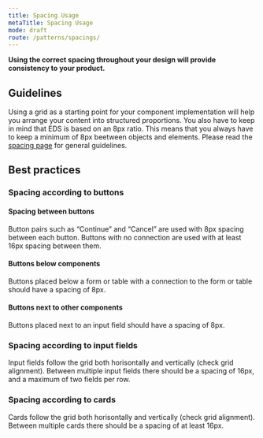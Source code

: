 ```yaml
---
title: Spacing Usage
metaTitle: Spacing Usage
mode: draft
route: /patterns/spacings/
---
```


**Using the correct spacing throughout your design will provide consistency to your product.**

## Guidelines

Using a grid as a starting point for your component implementation will help you arrange your content into structured proportions. You also have to keep in mind that EDS is based on an 8px ratio. This means that you always have to keep a minimum of 8px beetween objects and elements. Please read the [spacing page](https://eds.equinor.com/guidelines/spacing/) for general guidelines.

## Best practices

### Spacing according to buttons

#### Spacing between buttons
Button pairs such as “Continue” and “Cancel” are used with 8px spacing between each button. Buttons with no connection are used with at least 16px spacing between them.

#### Buttons below components
Buttons placed below a form or table with a connection to the form or table should have a spacing of 8px. 

#### Buttons next to other components
Buttons placed next to an input field should have a spacing of 8px.

### Spacing according to input fields

Input fields follow the grid both horisontally and vertically (check grid alignment). Between multiple input fields there should be a spacing of 16px, and a maximum of two fields per row.

### Spacing according to cards

Cards follow the grid both horisontally and vertically (check grid alignment). Between multiple cards there should be a spacing of at least 16px.

